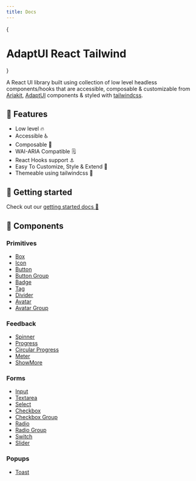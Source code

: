 ```yaml
---
title: Docs
---
```


{<h1 className="text-center font-extrabold md:text-5xl mt-8">AdaptUI React
Tailwind</h1>}

A React UI library built using collection of low level headless components/hooks
that are accessible, composable & customizable from
[Ariakit](https://ariakit.org/), [AdaptUI](https://github.com/adaptui/react)
components & styled with [tailwindcss](https://tailwindcss.com/).

## 🚀 Features

- Low level 🔥
- Accessible ♿
- Composable 🧰
- WAI-ARIA Compatible 🗒️
- React Hooks support ⚓
- Easy To Customize, Style & Extend 💅
- Themeable using tailwindcss 🎨

## 🔰 Getting started

Check out our [getting started docs 📖](/docs/getting-started)

## 📑 Components

### Primitives

- [Box](/docs/components/primitives/box)
- [Icon](/docs/components/primitives/icon)
- [Button](/docs/components/primitives/button)
- [Button Group](/docs/components/primitives/button-group)
- [Badge](/docs/components/primitives/badge)
- [Tag](/docs/components/primitives/tag)
- [Divider](/docs/components/primitives/divider)
- [Avatar](/docs/components/primitives/avatar)
- [Avatar Group](/docs/components/primitives/avatar-group)

### Feedback

- [Spinner](/docs/components/feedback/spinner)
- [Progress](/docs/components/feedback/progress)
- [Circular Progress](/docs/components/feedback/circular-progress)
- [Meter](/docs/components/feedback/meter)
- [ShowMore](/docs/components/feedback/show-more)

### Forms

- [Input](/docs/components/forms/input)
- [Textarea](/docs/components/forms/textarea)
- [Select](/docs/components/forms/select)
- [Checkbox](/docs/components/forms/checkbox)
- [Checkbox Group](/docs/components/forms/checkbox-group)
- [Radio](/docs/components/forms/radio)
- [Radio Group](/docs/components/forms/radio-group)
- [Switch](/docs/components/forms/switch)
- [Slider](/docs/components/forms/slider)

### Popups

- [Toast](/docs/components/forms/toast)
